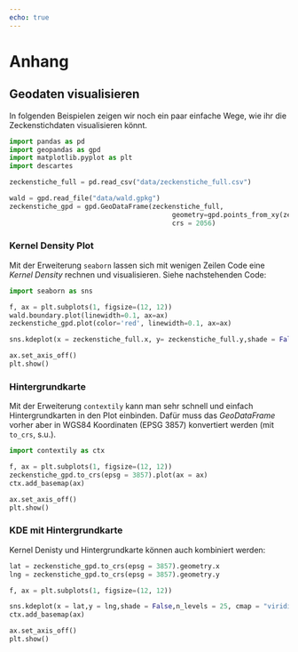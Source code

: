 ```yaml
---
echo: true
---
```


# Anhang

## Geodaten visualisieren

In folgenden Beispielen zeigen wir noch ein paar einfache Wege, wie ihr die Zeckenstichdaten visualisieren könnt.

```python
import pandas as pd
import geopandas as gpd
import matplotlib.pyplot as plt
import descartes

zeckenstiche_full = pd.read_csv("data/zeckenstiche_full.csv")

wald = gpd.read_file("data/wald.gpkg")
zeckenstiche_gpd = gpd.GeoDataFrame(zeckenstiche_full,
                                         geometry=gpd.points_from_xy(zeckenstiche_full['x'], zeckenstiche_full['y']),
                                         crs = 2056) 

```

### Kernel Density Plot

Mit der Erweiterung `seaborn` lassen sich mit wenigen Zeilen Code eine *Kernel Density* rechnen und visualisieren. Siehe nachstehenden Code:

```python
import seaborn as sns

f, ax = plt.subplots(1, figsize=(12, 12))
wald.boundary.plot(linewidth=0.1, ax=ax)
zeckenstiche_gpd.plot(color='red', linewidth=0.1, ax=ax)

sns.kdeplot(x = zeckenstiche_full.x, y= zeckenstiche_full.y,shade = False,n_levels = 10, cmap = "viridis", ax = ax)

ax.set_axis_off()
plt.show()
```

### Hintergrundkarte

Mit der Erweiterung `contextily` kann man sehr schnell und einfach Hintergrundkarten in den Plot einbinden. Dafür muss das *GeoDataFrame* vorher aber in WGS84 Koordinaten (EPSG 3857) konvertiert werden (mit `to_crs`, s.u.).

```python

import contextily as ctx

f, ax = plt.subplots(1, figsize=(12, 12))
zeckenstiche_gpd.to_crs(epsg = 3857).plot(ax = ax)
ctx.add_basemap(ax)

ax.set_axis_off()
plt.show()
```

### KDE mit Hintergrundkarte

Kernel Denisty und Hintergrundkarte können auch kombiniert werden:

```python
lat = zeckenstiche_gpd.to_crs(epsg = 3857).geometry.x
lng = zeckenstiche_gpd.to_crs(epsg = 3857).geometry.y

f, ax = plt.subplots(1, figsize=(12, 12))

sns.kdeplot(x = lat,y = lng,shade = False,n_levels = 25, cmap = "viridis", ax = ax)
ctx.add_basemap(ax)

ax.set_axis_off()
plt.show()
```

